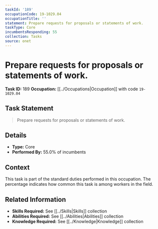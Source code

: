```yaml
---
taskId: '189'
occupationCode: 19-1029.04
occupationTitle: ''
statement: Prepare requests for proposals or statements of work.
taskType: Core
incumbentsResponding: 55
collection: Tasks
source: onet
---
```

# Prepare requests for proposals or statements of work.

**Task ID:** 189
**Occupation:** [[../Occupations|Occupation]] with code `19-1029.04`

## Task Statement

> Prepare requests for proposals or statements of work.

## Details

- **Type:** Core
- **Performed By:** 55.0% of incumbents

## Context

This task is part of the standard duties performed in this occupation. The percentage indicates how common this task is among workers in the field.

## Related Information

- **Skills Required:** See [[../Skills|Skills]] collection
- **Abilities Required:** See [[../Abilities|Abilities]] collection
- **Knowledge Required:** See [[../Knowledge|Knowledge]] collection
